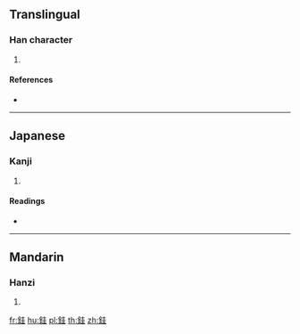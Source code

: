 {{character info/new}}
{{also|𫓯}}
==Translingual==

===Han character===
{{Han char|rn=167|rad=金|as=06|sn=14|four=84114|canj=CGG|ids=⿰金圭}}

# {{defn|Han|sort=金06}}

====References====
* {{Han ref|kx=1304.090|dkj=40365|hdz=64193.110|uh=9288|ud=37512|bh=E4AE|bd=58542}}

----

==Japanese==

===Kanji===
{{ja-kanji|grade=|rs=金06}}

# {{defn|lang=ja|sort=金06}}

====Readings====
* {{ja-readings|on=[[けい]] (kei)|kun=|nanori=}}

----

==Mandarin==

===Hanzi===
{{cmn-hanzi|pin=[[jī]] ([[ji1]])|wg=chi<sup>1</sup>|sim=𫓯}}

# {{defn|lang=cmn|sort=金06}}

[[fr:銈]]
[[hu:銈]]
[[pl:銈]]
[[th:銈]]
[[zh:銈]]